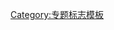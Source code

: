 {{WPBannerMeta
|PROJECT = 热带气旋
 |BANNER_NAME = Template:WikiProject Tropical cyclones
 |substcheck=<includeonly>{{subst:</includeonly><includeonly>substcheck}}</includeonly>
 |small={{{small|}}}
 |category={{{category|¬}}}
 |listas={{{listas|}}}
|IMAGE_LEFT = Maysak seen from the ISS 6.jpg

|QUALITY_SCALE = inline
 |class={{class mask|{{{class|}}}
|forceNA=yes
|disambig=yes
|portal=yes
|redirect=yes
|template=yes
|project=yes
|future=yes
|current=yes
|needed=yes
|merge=yes
|importance={{{importance|}}}
}}
 |auto={{{auto|}}}
 |importance={{{importance|}}}
|ASSESSMENT_LINK     = 
|COMMENTS            = yes
 |COMMENTS_CAT       = 
 |COMMENTS_FORCE     = yes

|MAIN_ARTICLE     = [[熱帶氣旋]]
|PORTAL           = 熱帶氣旋
|PORTAL_IMG       = Cyclone Catarina from the ISS on March 26 2004.JPG

}}<noinclude>{{documentation}}[[Category:专题标志模板]]</noinclude>